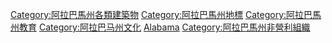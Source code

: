 {{Commons cat|Museums in Alabama}}

[[Category:阿拉巴馬州各類建築物|Category:阿拉巴馬州各類建築物]]
[[Category:阿拉巴馬州地標|Category:阿拉巴馬州地標]]
[[Category:阿拉巴馬州教育|Category:阿拉巴馬州教育]]
[[Category:阿拉巴马州文化|Category:阿拉巴马州文化]]
[[Category:美国各州博物馆|Alabama]]
[[Category:阿拉巴馬州非營利組織|Category:阿拉巴馬州非營利組織]]